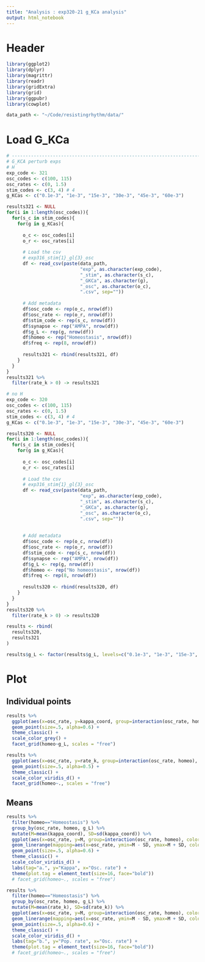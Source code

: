 ```yaml
---
title: "Analysis : exp320-21 g_KCa analysis"
output: html_notebook
---
```


# Header
```r
library(ggplot2)
library(dplyr)
library(magrittr)
library(readr)
library(gridExtra)
library(grid)
library(ggpubr)
library(cowplot)

data_path <- "~/Code/resistingrhythm/data/"
```

# Load G_KCa
```r
# ----------------------------------------------------------------------
# G_KCA perturb exps
# H
exp_code <- 321
osc_codes <- c(100, 115)
osc_rates <- c(0, 1.5)
stim_codes <- c(3, 4) # 4
g_KCas <- c("0.1e-3", "1e-3", "15e-3", "30e-3", "45e-3", "60e-3")

results321 <- NULL
for(i in 1:length(osc_codes)){
  for(s_c in stim_codes){
    for(g in g_KCas){
      
      o_c <- osc_codes[i]
      o_r <- osc_rates[i]
      
      # Load the csv
      # exp316_stim{1}_gl{3}_osc
      df <- read_csv(paste(data_path, 
                           "exp", as.character(exp_code), 
                           "_stim", as.character(s_c), 
                           "_GKCa", as.character(g), 
                           "_osc", as.character(o_c),
                           ".csv", sep=""))
      
      # Add metadata
      df$osc_code <- rep(o_c, nrow(df))
      df$osc_rate <- rep(o_r, nrow(df))
      df$stim_code <- rep(s_c, nrow(df))
      df$synapse <- rep("AMPA", nrow(df))
      df$g_L <- rep(g, nrow(df))
      df$homeo <- rep("Homeostasis", nrow(df))
      df$freq <- rep(8, nrow(df))
      
      results321 <- rbind(results321, df)
    }
  }
}
results321 %>%
  filter(rate_k > 0) -> results321

# no H
exp_code <- 320
osc_codes <- c(100, 115)
osc_rates <- c(0, 1.5)
stim_codes <- c(3, 4) # 4
g_KCas <- c("0.1e-3", "1e-3", "15e-3", "30e-3", "45e-3", "60e-3")

results320 <- NULL
for(i in 1:length(osc_codes)){
  for(s_c in stim_codes){
    for(g in g_KCas){
      
      o_c <- osc_codes[i]
      o_r <- osc_rates[i]
      
      # Load the csv
      # exp316_stim{1}_gl{3}_osc
      df <- read_csv(paste(data_path, 
                           "exp", as.character(exp_code), 
                           "_stim", as.character(s_c), 
                           "_GKCa", as.character(g), 
                           "_osc", as.character(o_c),
                           ".csv", sep=""))
      
      
      # Add metadata
      df$osc_code <- rep(o_c, nrow(df))
      df$osc_rate <- rep(o_r, nrow(df))
      df$stim_code <- rep(s_c, nrow(df))
      df$synapse <- rep("AMPA", nrow(df))
      df$g_L <- rep(g, nrow(df))
      df$homeo <- rep("No homeostasis", nrow(df))
      df$freq <- rep(8, nrow(df))
      
      results320 <- rbind(results320, df)
    }
  }
}
results320 %>%
  filter(rate_k > 0) -> results320

results <- rbind(
  results320,
  results321
)

results$g_L <- factor(results$g_L, levels=c("0.1e-3", "1e-3", "15e-3", "30e-3", "45e-3", "60e-3"))
```

# Plot
## Individual points
```r
results %>% 
  ggplot(aes(x=osc_rate, y=kappa_coord, group=interaction(osc_rate, homeo), color=g_L)) +
  geom_point(size=.5, alpha=0.6) +
  theme_classic() +
  scale_color_grey() +
  facet_grid(homeo~g_L, scales = "free")
```


```r
results %>% 
  ggplot(aes(x=osc_rate, y=rate_k, group=interaction(osc_rate, homeo), color=g_L)) +
  geom_point(size=.5, alpha=0.5) +
  theme_classic() +
  scale_color_viridis_d() + 
  facet_grid(homeo~., scales = "free")
```

## Means
```r
results %>% 
  filter(homeo=="Homeostasis") %>% 
  group_by(osc_rate, homeo, g_L) %>% 
  mutate(M=mean(kappa_coord), SD=sd(kappa_coord)) %>% 
  ggplot(aes(x=osc_rate, y=M, group=interaction(osc_rate, homeo), color=g_L)) +
  geom_linerange(mapping=aes(x=osc_rate, ymin=M - SD, ymax=M + SD, color=g_L), size=.4) +
  geom_point(size=.5, alpha=0.6) +
  theme_classic() +
  scale_color_viridis_d() +
  labs(tag="a.", y="Kappa", x="Osc. rate") +
  theme(plot.tag = element_text(size=16, face="bold"))
  # facet_grid(homeo~., scales = "free")
```


```r
results %>% 
  filter(homeo=="Homeostasis") %>% 
  group_by(osc_rate, homeo, g_L) %>% 
  mutate(M=mean(rate_k), SD=sd(rate_k)) %>% 
  ggplot(aes(x=osc_rate, y=M, group=interaction(osc_rate, homeo), color=g_L)) +
  geom_linerange(mapping=aes(x=osc_rate, ymin=M - SD, ymax=M + SD, color=g_L), size=.4) +
  geom_point(size=.5, alpha=0.6) +
  theme_classic() +
  scale_color_viridis_d() +
  labs(tag="b.", y="Pop. rate", x="Osc. rate") +
  theme(plot.tag = element_text(size=16, face="bold"))
  # facet_grid(homeo~., scales = "free")
```
